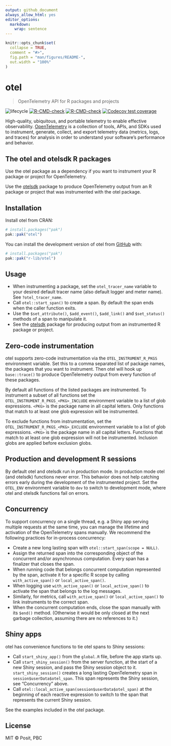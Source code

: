```yaml
---
output: github_document
always_allow_html: yes
editor_options:
  markdown:
    wrap: sentence
---
```


<!-- README.md is generated from README.Rmd. Please edit that file -->

```r
knitr::opts_chunk$set(
  collapse = TRUE,
  comment = "#>",
  fig.path = "man/figures/README-",
  out.width = "100%"
)
```

# otel

> OpenTelemetry API for R packages and projects

<!-- badges: start -->
![lifecycle](https://lifecycle.r-lib.org/articles/figures/lifecycle-experimental.svg) [![R-CMD-check](https://github.com/r-lib/otel/actions/workflows/R-CMD-check.yaml/badge.svg)](https://github.com/r-lib/otel/actions/workflows/R-CMD-check.yaml)
[![R-CMD-check](https://github.com/r-lib/otel/actions/workflows/R-CMD-check.yaml/badge.svg)](https://github.com/r-lib/otel/actions/workflows/R-CMD-check.yaml)
[![Codecov test coverage](https://codecov.io/gh/r-lib/otel/graph/badge.svg)](https://app.codecov.io/gh/r-lib/otel)
<!-- badges: end -->

High-quality, ubiquitous, and portable telemetry to enable effective
observability. [OpenTelemetry](https://opentelemetry.io/) is a
collection of tools, APIs, and SDKs used to instrument, generate, collect,
and export telemetry data (metrics, logs, and traces) for analysis in order
to understand your software's performance and behavior.

## The otel and otelsdk R packages

Use the otel package as a dependency if you want to instrument your R
package or project for OpenTelemetry.

Use the [otelsdk](https://github.com/r-lib/otelsdk) package to produce
OpenTelemetry output from an R package or project that was instrumented
with the otel package.

## Installation

Install otel from CRAN:

``` r
# install.packages("pak")
pak::pak("otel")
```

You can install the development version of otel from
[GitHub](https://github.com/) with:

``` r
# install.packages("pak")
pak::pak("r-lib/otel")
```

## Usage

* When instrumenting a package, set the `otel_tracer_name` variable
  to your desired default tracer name (also default logger and meter
  name). See `?otel_tracer_name`.
* Call `otel::start_span()` to create a span. By default the span ends
  when the caller function exits.
* Use the `$set_attribute()`, `$add_event()`, `$add_link()` and
  `$set_status()` methods of a span to manipulate it.
* See the [otelsdk](https://github.com/r-lib/otelsdk) package for
  producing output from an instrumented R package or project.

## Zero-code instrumentation

otel supports zero-code instrumentation via the `OTEL_INSTRUMENT_R_PKGS`
environment variable. Set this to a comma separated list of package names,
the packages that you want to instrument. Then otel will hook up
`base::trace()` to produce OpenTelemetry output from every function of
these packages.

By default all functions of the listed packages are instrumented. To
instrument a subset of all functions set the
`OTEL_INSTRUMENT_R_PKGS_<PKG>_INCLUDE` environment variable to a list of
glob expressions. `<PKG>` is the package name in all capital letters.
Only functions that match to at least one glob expression will be
instrumented.

To exclude functions from instrumentation, set the
`OTEL_INSTRUMENT_R_PKGS_<PKG>_EXCLUDE` environment variable to a list of
glob expressions. `<PKG>` is the package name in all capital letters.
Functions that match to at least one glob expression will not be
instrumented. Inclusion globs are applied before exclusion globs.

## Production and development R sessions

By default otel and otelsdk run in production mode. In production mode
otel (and otelsdk) functions never error. This behavior does not help
catching errors early during the development of the instrumented project.
Set the `OTEL_ENV` environment variable to `dev` to switch to development
mode, where otel and otelsdk functions fail on errors.

## Concurrency

To support concurrency on a single thread, e.g. a Shiny app serving
multiple requests at the same time, you can manage the lifetime and
activation of the OpenTelemetry spans manually. We recommend the following
practices for in-process concurrency:

* Create a new long lasting span with `otel::start_span(scope = NULL)`.
* Assign the returned span into the corresponding object of the concurrent
  and/or asynchronous computation. Every span has a finalizer that closes
  the span.
* When running code that belongs concurrent computation represented by the
  span, activate it for a specific R scope by calling `with_active_span()`
  or `local_active_span()`.
* When logging use `with_active_span()` or `local_active_span()`
  to activate the span that belongs to the log messages.
* Similarly, for metrics, call `with_active_span()` or
  `local_active_span()` to link instruments to the correct span.
* When the concurrent computation ends, close the span manually
  with its `$end()` method. (Otherwise it would be only closed at the
  next garbage collection, assuming there are no references to it.)

## Shiny apps

otel has convenience functions to tie otel spans to Shiny sessions:

* Call `start_shiny_app()` from the `global.R` file, before the app
  starts up.
* Call `start_shiny_session()` from the server function, at the start of a
  new Shiny session, and pass the Shiny session object to it.
  `start_shiny_session()` creates a long lasting OpenTelemetry span in
  `session$userData$otel_span`. This span represents the Shiny session, see
  "Concurrency" above.
* Call `otel::local_active_span(session$userData$otel_span)` at the
  beginning of each reactive expression to switch to the span that
  represents the current Shiny session.

See the examples included in the otel package.

## License

MIT © Posit, PBC
